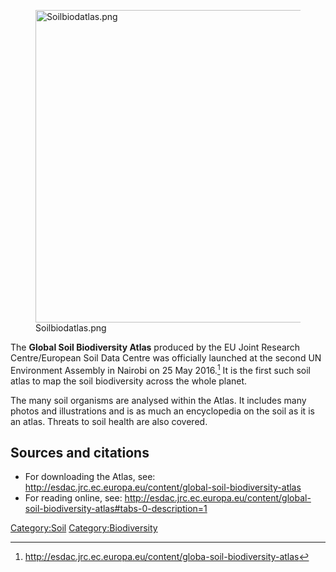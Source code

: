 [[File:Soilbiodatlas.png|500px|center]]

The '''Global Soil Biodiversity Atlas''' produced by the EU Joint Research Centre/European Soil Data Centre was officially launched at the second UN Environment Assembly in Nairobi on 25 May 2016.<ref name="JRC">http://esdac.jrc.ec.europa.eu/content/globa-soil-biodiversity-atlas</ref> It is the first such soil atlas to map the soil biodiversity across the whole planet.

The many soil organisms are analysed within the Atlas. It includes many photos and illustrations and is as much an encyclopedia on the soil as it is an atlas. Threats to soil health are also covered.


== Sources and citations ==
{{reflist}}

* For downloading the Atlas, see: http://esdac.jrc.ec.europa.eu/content/global-soil-biodiversity-atlas
* For reading online, see: http://esdac.jrc.ec.europa.eu/content/global-soil-biodiversity-atlas#tabs-0-description=1

[[Category:Soil]]
[[Category:Biodiversity]]